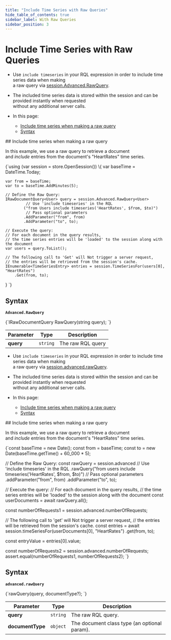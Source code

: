 ```yaml
---
title: "Include Time Series with Raw Queries"
hide_table_of_contents: true
sidebar_label: With Raw Queries
sidebar_position: 3
---
```





# Include Time Series with Raw Queries
<LanguageSwitcher supportedLanguages={supportedLanguages} />
<LanguageContent language="csharp">

<Admonition type="note" title="">

* Use `include timeseries` in your RQL expression in order to include time series data when making  
  a raw query via [session.Advanced.RawQuery](../../../../../client-api/session/querying/how-to-query.mdx#sessionadvancedrawquery).

* The included time series data is stored within the session and can be provided instantly when requested  
  without any additional server calls.

* In this page:
   * [Include time series when making a raw query](../../../../../document-extensions/timeseries/client-api/session/include/with-raw-queries.mdx#include-time-series-when-making-a-raw-query)
   * [Syntax](../../../../../document-extensions/timeseries/client-api/session/include/with-raw-queries.mdx#syntax)

</Admonition>
## Include time series when making a raw query

In this example, we use a raw query to retrieve a document   
and _include_ entries from the document's "HeartRates" time series.  

<TabItem value="timeseries_region_Raw-Query-Document-And-Include-TimeSeries" label="timeseries_region_Raw-Query-Document-And-Include-TimeSeries">
<CodeBlock language="csharp">
{`using (var session = store.OpenSession())
\{
    var baseTime = DateTime.Today;

    var from = baseTime;
    var to = baseTime.AddMinutes(5);

    // Define the Raw Query:
    IRawDocumentQuery<User> query = session.Advanced.RawQuery<User>
             // Use 'include timeseries' in the RQL
            ("from Users include timeseries('HeartRates', $from, $to)")
             // Pass optional parameters
            .AddParameter("from", from)
            .AddParameter("to", to);

    // Execute the query:
    // For each document in the query results,
    // the time series entries will be 'loaded' to the session along with the document
    var users = query.ToList();

    // The following call to 'Get' will Not trigger a server request,
    // the entries will be retrieved from the session's cache.
    IEnumerable<TimeSeriesEntry> entries = session.TimeSeriesFor(users[0], "HeartRates")
        .Get(from, to);
\}
`}
</CodeBlock>
</TabItem>



## Syntax

**`Advanced.RawQuery`**

<TabItem value="RawQuery-definition" label="RawQuery-definition">
<CodeBlock language="csharp">
{`IRawDocumentQuery<T> RawQuery<T>(string query);
`}
</CodeBlock>
</TabItem>

| Parameter | Type     | Description       |
|-----------|----------|-------------------|
| **query** | `string` | The raw RQL query |




</LanguageContent>
<LanguageContent language="nodejs">

<Admonition type="note" title="">

* Use `include timeseries` in your RQL expression in order to include time series data when making  
  a raw query via [session.advanced.rawQuery](../../../../../client-api/session/querying/how-to-query.mdx#sessionadvancedrawquery).

* The included time series data is stored within the session and can be provided instantly when requested  
  without any additional server calls.

* In this page:
   * [Include time series when making a raw query](../../../../../document-extensions/timeseries/client-api/session/include/with-raw-queries.mdx#include-time-series-when-making-a-raw-query)
   * [Syntax](../../../../../document-extensions/timeseries/client-api/session/include/with-raw-queries.mdx#syntax)

</Admonition>
## Include time series when making a raw query

In this example, we use a raw query to retrieve a document   
and _include_ entries from the document's "HeartRates" time series.  

<TabItem value="include_1" label="include_1">
<CodeBlock language="js">
{`const baseTime = new Date();
const from = baseTime;
const to = new Date(baseTime.getTime() + 60_000 * 5);

// Define the Raw Query:
const rawQuery = session.advanced
     // Use 'include timeseries' in the RQL
    .rawQuery("from users include timeseries('HeartRates', $from, $to)")
     // Pass optional parameters
    .addParameter("from", from)
    .addParameter("to", to);

// Execute the query:
// For each document in the query results,
// the time series entries will be 'loaded' to the session along with the document
const userDocuments = await rawQuery.all();

const numberOfRequests1 = session.advanced.numberOfRequests;

// The following call to 'get' will Not trigger a server request,
// the entries will be retrieved from the session's cache.
const entries = await session.timeSeriesFor(userDocuments[0], "HeartRates")
    .get(from, to);

const entryValue = entries[0].value;

const numberOfRequests2 = session.advanced.numberOfRequests;
assert.equal(numberOfRequests1, numberOfRequests2);
`}
</CodeBlock>
</TabItem>



## Syntax

**`advanced.rawQuery`**

<TabItem value="syntax" label="syntax">
<CodeBlock language="js">
{`rawQuery(query, documentType?);
`}
</CodeBlock>
</TabItem>

| Parameter          | Type     | Description                                  |
|--------------------|----------|----------------------------------------------|
| **query**          | `string` | The raw RQL query.                           |
| **documentType**   | `object` | The document class type (an optional param). |




</LanguageContent>

<!---
### Client API
- [Time Series API Overview](../../../../../document-extensions/timeseries/client-api/overview)

### Studio Articles
- [Studio Time Series Management](../../../../../studio/database/document-extensions/time-series)

### Querying and Indexing
- [Time Series Querying](../../../../../document-extensions/timeseries/querying/overview-and-syntax)
- [Time Series Indexing](../../../../../document-extensions/timeseries/indexing)

### Policies
- [Time Series Rollup and Retention](../../../../../document-extensions/timeseries/rollup-and-retention)


-->
